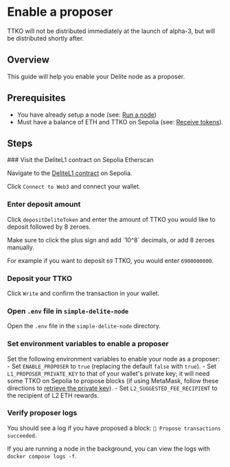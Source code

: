 
# Enable a proposer

<Callout type="info">
TTKO will not be distributed immediately at the launch of alpha-3, but will be distributed shortly after.
</Callout>

## Overview

This guide will help you enable your Delite node as a proposer.

## Prerequisites

- You have already setup a node (see: [Run a node](/docs/guides/run-a-node))
- Must have a balance of ETH and TTKO on Sepolia (see: [Receive tokens](/docs/guides/receive-tokens)).

## Steps

<Steps>
### Visit the DeliteL1 contract on Sepolia Etherscan

Navigate to the [DeliteL1 contract](https://sepolia.etherscan.io/address/0x6375394335f34848b850114b66A49D6F47f2cdA8#writeProxyContract) on Sepolia.

Click `Connect to Web3` and connect your wallet.

### Enter deposit amount

Click `depositDeliteToken` and enter the amount of TTKO you would like to deposit followed by 8 zeroes.

<Callout type="warning">
Make sure to click the plus sign and add `10^8` decimals, or add 8 zeroes manually.
</Callout>

For example if you want to deposit `69` TTKO, you would enter `6900000000`.

### Deposit your TTKO

Click `Write` and confirm the transaction in your wallet.

### Open `.env` file in `simple-delite-node`
Open the `.env` file in the `simple-delite-node` directory.

### Set environment variables to enable a proposer
Set the following environment variables to enable your node as a proposer: 
    - Set `ENABLE_PROPOSER` to `true` (replacing the default `false` with `true`). 
    - Set `L1_PROPOSER_PRIVATE_KEY` to that of your wallet's private key; it will need some TTKO on Sepolia to propose blocks (if using MetaMask, follow these directions to [retrieve the private key](https://metamask.zendesk.com/hc/en-us/articles/360015289632-How-to-export-an-account-s-private-key)).
    - Set `L2_SUGGESTED_FEE_RECIPIENT` to the recipient of L2 ETH rewards.

### Verify proposer logs
You should see a log if you have proposed a block: `📝 Propose transactions succeeded`.

If you are running a node in the background, you can view the logs with `docker compose logs -f`.

</Steps>
